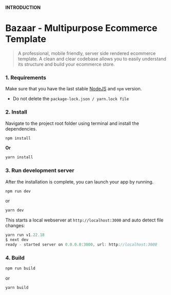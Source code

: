 **INTRODUCTION**

<h1 className="text-primary">Bazaar - Multipurpose Ecommerce Template</h1>

> A professional, mobile friendly, server side rendered ecommerce template. A clean and clear codebase allows you to easily understand its structure and build your ecommerce store.

<h3>1. Requirements</h3>

Make sure that you have the last stable [NodeJS](https://nodejs.org/en/download/) and `npm` version.

- Do not delete the `package-lock.json / yarn.lock file`

<h3>2. Install</h3>

Navigate to the project root folder using terminal and install the dependencies.

```js
npm install
```

**Or**

```js
yarn install
```

<h3>3. Run development server</h3>

After the installation is complete, you can launch your app by running.

```js
npm run dev
```

or

```js
yarn dev
```

This starts a local webserver at `http://localhost:3000` and auto detect file changes:

```js
yarn run v1.22.18
$ next dev
ready - started server on 0.0.0.0:3000, url: http://localhost:3000
```

<h3>4. Build</h3>

```js
npm run build
```

or

```js
yarn build
```
